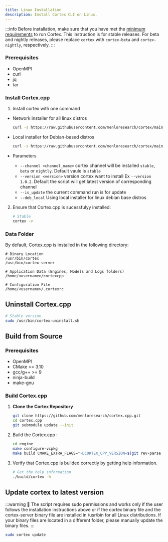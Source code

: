 ```yaml
---
title: Linux Installation
description: Install Cortex CLI on Linux.
---
```




:::info
Before installation, make sure that you have met the [minimum requirements](/docs/installation#minimum-requirements) to run Cortex.
This instruction is for stable releases. For beta and nightly releases, please replace `cortex` with `cortex-beta` and `cortex-nightly`, respectively.
:::

### Prerequisites

- OpenMPI
- curl
- jq
- tar

### Install Cortex.cpp

1. Install cortex with one command

- Network installer for all linux distros
   ```bash
   curl -s https://raw.githubusercontent.com/menloresearch/cortex/main/engine/templates/linux/install.sh | sudo bash -s
   ```

- Local installer for Debian-based distros
   ```bash
   curl -s https://raw.githubusercontent.com/menloresearch/cortex/main/engine/templates/linux/install.sh | sudo bash -s -- --deb_local
   ```

- Parameters
  - `--channel <channel_name>` cortex channel will be installed `stable`, `beta` or `nightly`. Default vaule is `stable`
  - `--version <version>` version cortex want to install Ex `--version 1.0.2`. Default the script will get latest version of corresponding channel
  - `--is_update` the current command run is for update
  - `--deb_local` Using local installer for linux debian base distros

2. Ensure that Cortex.cpp is sucessfulyy installed:
    ```bash
    # Stable
    cortex -v
    ```

### Data Folder

By default, Cortex.cpp is installed in the following directory:

```
# Binary Location
/usr/bin/cortex
/usr/bin/cortex-server

# Application Data (Engines, Models and Logs folders)
/home/<username>/cortexcpp

# Configuration File
/home/<username>/.cortexrc
```

## Uninstall Cortex.cpp

```bash
# Stable version
sudo /usr/bin/cortex-uninstall.sh
```

## Build from Source

### Prerequisites
- OpenMPI
- CMake >= 3.10
- gcc/g++ >= 9
- ninja-build
- make-gnu

### Build Cortex.cpp

1. **Clone the Cortex Repository**
   ```bash
   git clone https://github.com/menloresearch/cortex.cpp.git
   cd cortex.cpp
   git submodule update --init
   ```
2. Build the Cortex.cpp :

    ```bash
    cd engine
    make configure-vcpkg
    make build CMAKE_EXTRA_FLAGS="-DCORTEX_CPP_VERSION=$(git rev-parse HEAD) -DCMAKE_BUILD_TEST=OFF -DCMAKE_TOOLCHAIN_FILE=vcpkg/scripts/buildsystems/vcpkg.cmake"
    ```

3. Verify that Cortex.cpp is builded correctly by getting help information.

    ```sh
    # Get the help information
    ./build/cortex -h
    ```

## Update cortex to latest version
:::warning
🚧 The script requires sudo permissions and works only if the user follows the installation instructions above or if the cortex binary file and the cortex-server binary file are installed in /usr/bin for all Linux distributions. If your binary files are located in a different folder, please manually update the binary files.
:::

```bash
sudo cortex update
```
